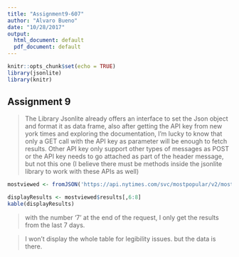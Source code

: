 ```yaml
---
title: "Assignment9-607"
author: "Alvaro Bueno"
date: "10/28/2017"
output:
  html_document: default
  pdf_document: default
---
```


```r
knitr::opts_chunk$set(echo = TRUE)
library(jsonlite)
library(knitr)
```
## Assignment 9

> The Library Jsonlite already offers an interface to set the Json object and format it as data frame, also after getting the API key from new york times and exploring the documentation, I'm lucky to know that only a GET call with the API key as parameter will be enough to fetch results. Other API key only support other types of messages as POST or the API key needs to go attached as part of the header message, but not this one (I believe there must be methods inside the jsonlite library to work with these APIs as well)

```r
mostviewed <- fromJSON('https://api.nytimes.com/svc/mostpopular/v2/mostviewed/Arts/7.json?api_key=30667620d6b14b0fb6a83e32f9fc186b')

displayResults <- mostviewed$results[,6:8]
kable(displayResults)

```

> with the number '7' at the end of the request, I only get the results from the last 7 days.

> I won't display the whole table for legibility issues. but the data is there.